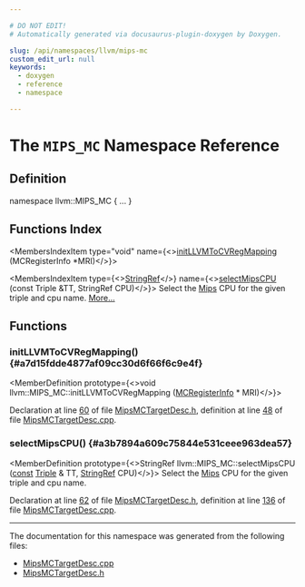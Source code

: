 ```yaml
---

# DO NOT EDIT!
# Automatically generated via docusaurus-plugin-doxygen by Doxygen.

slug: /api/namespaces/llvm/mips-mc
custom_edit_url: null
keywords:
  - doxygen
  - reference
  - namespace

---
```





# The `MIPS_MC` Namespace Reference

<DoxygenPage pluginConfig={pluginConfig}>



## Definition

<CodeBlock>namespace llvm::MIPS&#95;MC &#123; ... &#125;</CodeBlock>

## Functions Index

<MembersIndex>

<MembersIndexItem
  type="void"
  name={<><a href="#a7d15fdde4877af09cc30d6f66f6c9e4f">initLLVMToCVRegMapping</a> (MCRegisterInfo &#42;MRI)</>}>
</MembersIndexItem>

<MembersIndexItem
  type={<><a href="/docs/api/classes/llvm/stringref">StringRef</a></>}
  name={<><a href="#a3b7894a609c75844e531ceee963dea57">selectMipsCPU</a> (const Triple &amp;TT, StringRef CPU)</>}>
Select the <a href="/docs/api/namespaces/llvm/mips">Mips</a> CPU for the given triple and cpu name. <a href="#a3b7894a609c75844e531ceee963dea57">More...</a>
</MembersIndexItem>

</MembersIndex>


<SectionDefinition>

## Functions

### initLLVMToCVRegMapping() {#a7d15fdde4877af09cc30d6f66f6c9e4f}

<MemberDefinition
  prototype={<>void llvm::MIPS&#95;MC::initLLVMToCVRegMapping (<a href="/docs/api/classes/llvm/mcregisterinfo">MCRegisterInfo</a> &#42; MRI)</>}>

Declaration at line <a href="/docs/api/files/lib/lib/target/lib/target/mips/lib/target/mips/mctargetdesc/mipsmctargetdesc-h/#l00060">60</a> of file <a href="/docs/api/files/lib/lib/target/lib/target/mips/lib/target/mips/mctargetdesc/mipsmctargetdesc-h">MipsMCTargetDesc.h</a>, definition at line <a href="/docs/api/files/lib/lib/target/lib/target/mips/lib/target/mips/mctargetdesc/mipsmctargetdesc-cpp/#l00048">48</a> of file <a href="/docs/api/files/lib/lib/target/lib/target/mips/lib/target/mips/mctargetdesc/mipsmctargetdesc-cpp">MipsMCTargetDesc.cpp</a>.
</MemberDefinition>

### selectMipsCPU() {#a3b7894a609c75844e531ceee963dea57}

<MemberDefinition
  prototype={<>StringRef llvm::MIPS&#95;MC::selectMipsCPU (<a href="/docs/api/files/lib/lib/target/lib/target/aarch64/aarch64promoteconstant-cpp/#a90f8350fecae261c25be85d38b451bff">const</a> <a href="/docs/api/classes/llvm/triple">Triple</a> &amp; TT, <a href="/docs/api/classes/llvm/stringref">StringRef</a> CPU)</>}>
Select the <a href="/docs/api/namespaces/llvm/mips">Mips</a> CPU for the given triple and cpu name.

Declaration at line <a href="/docs/api/files/lib/lib/target/lib/target/mips/lib/target/mips/mctargetdesc/mipsmctargetdesc-h/#l00062">62</a> of file <a href="/docs/api/files/lib/lib/target/lib/target/mips/lib/target/mips/mctargetdesc/mipsmctargetdesc-h">MipsMCTargetDesc.h</a>, definition at line <a href="/docs/api/files/lib/lib/target/lib/target/mips/lib/target/mips/mctargetdesc/mipsmctargetdesc-cpp/#l00136">136</a> of file <a href="/docs/api/files/lib/lib/target/lib/target/mips/lib/target/mips/mctargetdesc/mipsmctargetdesc-cpp">MipsMCTargetDesc.cpp</a>.
</MemberDefinition>

</SectionDefinition>

<hr/>

The documentation for this namespace was generated from the following files:

<ul>
<li><a href="/docs/api/files/lib/lib/target/lib/target/mips/lib/target/mips/mctargetdesc/mipsmctargetdesc-cpp">MipsMCTargetDesc.cpp</a></li>
<li><a href="/docs/api/files/lib/lib/target/lib/target/mips/lib/target/mips/mctargetdesc/mipsmctargetdesc-h">MipsMCTargetDesc.h</a></li>
</ul>

</DoxygenPage>
